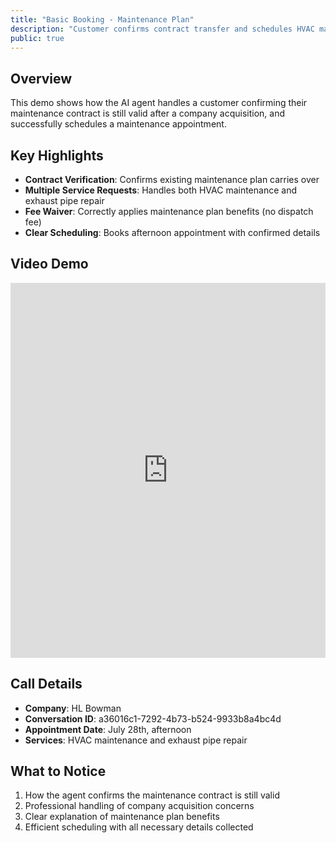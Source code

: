 ```yaml
---
title: "Basic Booking - Maintenance Plan"
description: "Customer confirms contract transfer and schedules HVAC maintenance"
public: true
---
```


## Overview

This demo shows how the AI agent handles a customer confirming their maintenance contract is still valid after a company acquisition, and successfully schedules a maintenance appointment.

## Key Highlights

- **Contract Verification**: Confirms existing maintenance plan carries over
- **Multiple Service Requests**: Handles both HVAC maintenance and exhaust pipe repair
- **Fee Waiver**: Correctly applies maintenance plan benefits (no dispatch fee)
- **Clear Scheduling**: Books afternoon appointment with confirmed details

## Video Demo

<iframe
  src="https://share.descript.com/embed/DP662aVEOtN"
  width="100%"
  height="600"
  frameBorder="0"
  allowFullScreen
  className="rounded-xl"
></iframe>

## Call Details

- **Company**: HL Bowman
- **Conversation ID**: a36016c1-7292-4b73-b524-9933b8a4bc4d
- **Appointment Date**: July 28th, afternoon
- **Services**: HVAC maintenance and exhaust pipe repair

## What to Notice

1. How the agent confirms the maintenance contract is still valid
2. Professional handling of company acquisition concerns
3. Clear explanation of maintenance plan benefits
4. Efficient scheduling with all necessary details collected
